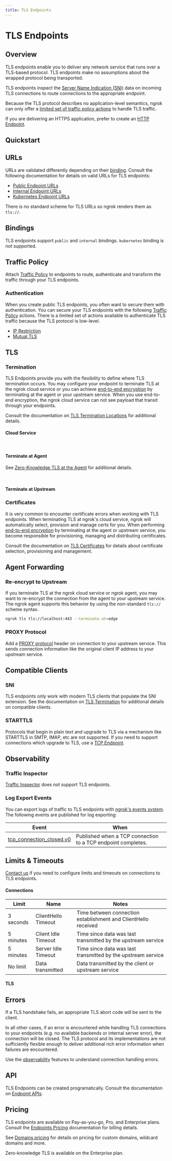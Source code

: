 ```yaml
---
title: TLS Endpoints
---
```









# TLS Endpoints

## Overview

TLS endpoints enable you to deliver any network service that runs over a
TLS-based protocol. TLS endpoints make no assumptions about the wrapped
protocol being transported.

TLS endpoints inspect the [Server Name Indication (SNI)](#sni)
data on incoming TLS connections to route connections to the appropriate
endpoint.

Because the TLS protocol describes no application-level semantics, ngrok can
only offer a [limited set of traffic policy actions](/traffic-policy/actions/)
to handle TLS traffic.

If you are delivering an HTTPS application, prefer to create an [HTTP
Endpoint](/http/).

## Quickstart

<Tabs groupId="connectivity" queryString="cty">
	<TabItem value="agent-cli" label="Agent CLI" default>
		<CustomDomainAgentCliExample />
	</TabItem>
	<TabItem value="agent-config" label="Agent Config">
		<CustomDomainAgentConfigExample />
	</TabItem>
	<TabItem value="ssh" label="SSH">
		<CustomDomainSshExample />
	</TabItem>
	<TabItem value="go-sdk" label="Go">
		<CustomDomainGoSdkExample />
	</TabItem>
	<TabItem value="javascript-sdk" label="Javascript">
		<CustomDomainJavascriptSdkExample />
	</TabItem>
	<TabItem value="python-sdk" label="Python">
		<CustomDomainPythonSdkExample />
	</TabItem>
	<TabItem value="rust-sdk" label="Rust">
		<CustomDomainRustSdkExample />
	</TabItem>
	<TabItem value="k8s" label="Kubernetes Controller">
		<CustomDomainKubernetesExample />
	</TabItem>
</Tabs>

## URLs

URLs are validated differently depending on their
[binding](/universal-gateway/endpoints/overview/#binding). Consult the
following documentation for details on valid URLs for TLS endpoints:

- [Public Endpoint URLs](/universal-gateway/endpoints/public/#https-tls)
- [Internal Endpoint URLs](/universal-gateway/endpoints/internal/#urls)
- [Kubernetes Endpoint URLs](/universal-gateway/kubernetes-endpoints/#urls)

There is no standard scheme for TLS URLs so ngrok renders them as `tls://`.

## Bindings

TLS endpoints support `public` and `internal` bindings. `kubernetes` binding is
not supported.

## Traffic Policy

Attach [Traffic Policy](/traffic-policy/) to endpoints to route, authenticate
and transform the traffic through your TLS endpoints.

### Authentication

When you create public TLS endpoints, you often want to secure them with
authentication. You can secure your TLS endpoints with the following [Traffic
Policy](/traffic-policy/) actions. There is a limited set of actions available
to authenticate TLS traffic because the TLS protocol is low-level.

- [IP Restriction](/traffic-policy/actions/restrict-ips/)
- [Mutual TLS](/traffic-policy/actions/terminate-tls/)

## TLS

### Termination

TLS Endpoints provide you with the flexibility to define where TLS termination
occurs. You may configure your endpoint to terminate TLS at the ngrok cloud
service or you can achieve [end-to-end
encryption](/universal-gateway/network/tls-termination/#end-to-end-encryption)
by terminating at the agent or your upstream service. When you use end-to-end
encryption, the ngrok cloud service can not see payload that transit through
your endpoints.

Consult the documentation on [TLS Termination
Locations](/universal-gatway/network/tls-termination/#termination-location) for
additional details.

#### Cloud Service

<Tabs groupId="connectivity" queryString="cty">
	<TabItem value="agent-cli" label="Agent CLI" default>
		<CustomDomainAgentCliExample />
	</TabItem>
	<TabItem value="agent-config" label="Agent Config">
		<CustomDomainAgentConfigExample />
	</TabItem>
	<TabItem value="ssh" label="SSH">
		<CustomDomainSshExample />
	</TabItem>
	<TabItem value="go-sdk" label="Go">
		<CustomDomainGoSdkExample />
	</TabItem>
	<TabItem value="javascript-sdk" label="Javascript">
		<CustomDomainJavascriptSdkExample />
	</TabItem>
	<TabItem value="python-sdk" label="Python">
		<CustomDomainPythonSdkExample />
	</TabItem>
	<TabItem value="rust-sdk" label="Rust">
		<CustomDomainRustSdkExample />
	</TabItem>
	<TabItem value="k8s" label="Kubernetes Controller">
		<CustomDomainKubernetesExample />
	</TabItem>
</Tabs>

<br />

#### Terminate at Agent

See [Zero-Knowledge TLS at the Agent](/tls/tls/termination#zero-knowledge-tls-at-the-agent) for additional details.

<Tabs groupId="connectivity" queryString="cty">
	<TabItem value="agent-cli" label="Agent CLI" default>
		<AtAgentAgentCliExample />
	</TabItem>
	<TabItem value="agent-config" label="Agent Config">
		<AtAgentAgentConfigExample />
	</TabItem>
	<TabItem value="ssh" label="SSH">
		<AtAgentSshExample />
	</TabItem>
	<TabItem value="go-sdk" label="Go">
		<AtAgentGoSdkExample />
	</TabItem>
	<TabItem value="javascript-sdk" label="Javascript">
		<AtAgentJavascriptSdkExample />
	</TabItem>
	<TabItem value="python-sdk" label="Python">
		<AtAgentPythonSdkExample />
	</TabItem>
	<TabItem value="rust-sdk" label="Rust">
		<AtAgentRustSdkExample />
	</TabItem>
	<TabItem value="k8s" label="Kubernetes Controller">
		<AtAgentKubernetesExample />
	</TabItem>
</Tabs>

<br />

#### Terminate at Upstream

<Tabs groupId="connectivity" queryString="cty">
	<TabItem value="agent-cli" label="Agent CLI" default>
		<AtUpstreamAgentCliExample />
	</TabItem>
	<TabItem value="agent-config" label="Agent Config">
		<AtUpstreamAgentConfigExample />
	</TabItem>
	<TabItem value="ssh" label="SSH">
		<AtUpstreamSshExample />
	</TabItem>
	<TabItem value="go-sdk" label="Go">
		<AtUpstreamGoSdkExample />
	</TabItem>
	<TabItem value="javascript-sdk" label="Javascript">
		<AtUpstreamJavascriptSdkExample />
	</TabItem>
	<TabItem value="python-sdk" label="Python">
		<AtUpstreamPythonSdkExample />
	</TabItem>
	<TabItem value="rust-sdk" label="Rust">
		<AtUpstreamRustSdkExample />
	</TabItem>
	<TabItem value="k8s" label="Kubernetes Controller">
		<AtUpstreamKubernetesExample />
	</TabItem>
</Tabs>

### Certificates

It is very common to encounter certificate errors when working with TLS
endpoints. When terminating TLS at ngrok's cloud service, ngrok will
automatically select, provision and manage certs for you. When performing
[end-to-end
encryption](/universal-gateway/network/tls-termination/#end-to-end-encryption)
by terminating at the agent or upstream service, you become responsible for
provisioning, managing and distributing certificates.

Consult the documentation on [TLS
Certificates](/universal-gateway/tls-certificates/) for details about
certificate selection, provisioning and management.

## Agent Forwarding

### Re-encrypt to Upstream

If you terminate TLS at the ngrok cloud service or ngrok agent, you may want to
re-encrypt the connection from the agent to your upstream service. The ngrok
agent supports this behavior by using the non-standard `tls://` scheme syntax.

<Tabs groupId="connectivity" queryString="cty">
<TabItem value="agent-cli" label="Agent CLI" default>

```bash
ngrok tls tls://localhost:443 --terminate-at=edge
```

</TabItem>
<TabItem value="agent-config" label="Agent Config">
<ReencryptUpstreamAgentConfigExample />
</TabItem>
<TabItem value="ssh" label="SSH">
<ReencryptUpstreamSshExample />
</TabItem>
<TabItem value="go-sdk" label="Go">
<ReencryptUpstreamGoSdkExample />
</TabItem>
<TabItem value="javascript-sdk" label="Javascript">
<ReencryptUpstreamJavascriptSdkExample />
</TabItem>
<TabItem value="python-sdk" label="Python">
<ReencryptUpstreamPythonSdkExample />
</TabItem>
<TabItem value="rust-sdk" label="Rust">
<ReencryptUpstreamRustSdkExample />
</TabItem>
<TabItem value="k8s" label="Kubernetes Controller">
<ReencryptUpstreamKubernetesExample />
</TabItem>
</Tabs>

### PROXY Protocol

Add a [PROXY
protocol](https://www.haproxy.org/download/1.8/doc/proxy-protocol.txt) header
on connection to your upstream service. This sends connection information like
the original client IP address to your upstream service.

<Tabs groupId="connectivity" queryString="cty">
	<TabItem value="agent-cli" label="Agent CLI" default>
		<ProxyProtoAgentCliExample />
	</TabItem>
	<TabItem value="agent-config" label="Agent Config">
		<ProxyProtoAgentConfigExample />
	</TabItem>
	<TabItem value="ssh" label="SSH">
		<ProxyProtoSshExample />
	</TabItem>
	<TabItem value="go-sdk" label="Go">
		<ProxyProtoGoSdkExample />
	</TabItem>
	<TabItem value="javascript-sdk" label="Javascript">
		<ProxyProtoJavascriptSdkExample />
	</TabItem>
	<TabItem value="python-sdk" label="Python">
		<ProxyProtoPythonSdkExample />
	</TabItem>
	<TabItem value="rust-sdk" label="Rust">
		<ProxyProtoRustSdkExample />
	</TabItem>
	<TabItem value="k8s" label="Kubernetes Controller">
		<ProxyProtoKubernetesExample />
	</TabItem>
</Tabs>

## Compatible Clients

### SNI

TLS endpoints only work with modern TLS clients that populate the SNI
extension. See the documentation on [TLS
Termination](/universal-gateway/network/tls-termination#sni) for additional
details on compatible clients.

### STARTTLS

Protocols that begin in plain text and upgrade to TLS via a mechanism like
STARTTLS in SMTP, IMAP, etc are not supported. If you need to support
connections which upgrade to TLS, use a [TCP
Endpoint](/universal-gateway/endpoints/tcp).

## Observability

### Traffic Inspector

[Traffic Inspector](/obs/traffic-inspection) does not support TLS endpoints.

### Log Export Events

You can export logs of traffic to TLS endpoints with [ngrok's events
system](/obs/). The following events are published for log exporting:

| Event                                                             | When                                                         |
| ----------------------------------------------------------------- | ------------------------------------------------------------ |
| [tcp_connection_closed.v0](/obs/events/reference/#tcp-connection-closed) | Published when a TCP connection to a TCP endpoint completes. |

## Limits & Timeouts

[Contact us](mailto:support@ngrok.com) if you need to configure limits and
timeouts on connections to TLS endpoints.

#### Connections

| Limit     | Name                | Notes                                                          |
| --------- | ------------------- | -------------------------------------------------------------- |
| 3 seconds | ClientHello Timeout | Time between connection establishment and ClientHello received |
| 5 minutes | Client Idle Timeout | Time since data was last transmitted by the upstream service   |
| 5 minutes | Server Idle Timeout | Time since data was last transmitted by the upstream service   |
| No limit  | Data transmitted    | Data transmitted by the client or upstream service             |

#### TLS

<TlsLimits />

## Errors

If a TLS handshake fails, an appropriate TLS abort code will be sent to the
client.

In all other cases, if an error is encountered while handling TLS connections
to your endpoints (e.g. no available backends or internal server error), the
connection will be closed. The TLS protocol and its implementations are not
sufficiently flexible enough to deliver additional rich error information when
failures are encountered.

Use the [observability](#observability) features to understand connection
handling errors.

## API

TLS Endpoints can be created programatically. Consult the documentation on
[Endpoint APIs](/endpoints/overview/#api).

## Pricing

TLS endpoints are available on Pay-as-you-go, Pro, and Enterprise plans. Consult the [Endpoints
Pricing](/universal-gateway/endpoints/overview/#pricing) documentation for
billing details.

See [Domains pricing](/universal-gateway/domains/#pricing) for details on
pricing for custom domains, wildcard domains and more.

Zero-knowledge TLS is available on the Enterprise plan.
